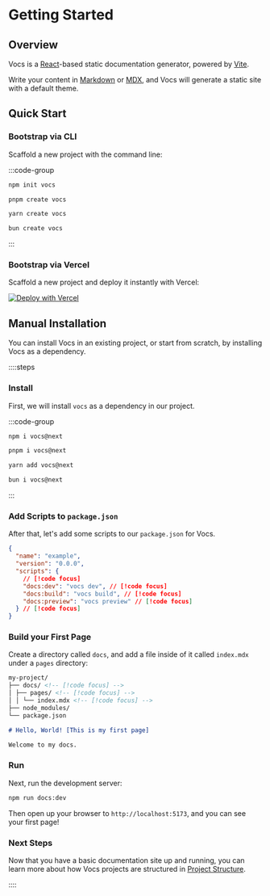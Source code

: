 
# Getting Started

## Overview

Vocs is a [React](https://react.dev)-based static documentation generator, powered by [Vite](https://vitejs.dev).

Write your content in [Markdown](https://en.wikipedia.org/wiki/Markdown) or [MDX](https://mdxjs.com/), and Vocs will generate a static site with a default theme.

## Quick Start

### Bootstrap via CLI

Scaffold a new project with the command line:

:::code-group

```bash [npm]
npm init vocs
```

```bash [pnpm]
pnpm create vocs
```

```bash [yarn]
yarn create vocs
```

```bash [bun]
bun create vocs
```

:::

### Bootstrap via Vercel

Scaffold a new project and deploy it instantly with Vercel:

[![Deploy with Vercel](https://vercel.com/button)](https://vercel.com/new/clone?repository-url=https%3A%2F%2Fgithub.com%2Fwevm%2Fvocs%2Ftree%2Fmain%2Fcreate-vocs%2Ftemplates%2Fdefault)

## Manual Installation

You can install Vocs in an existing project, or start from scratch, by installing Vocs as a dependency.

::::steps

### Install

First, we will install `vocs` as a dependency in our project.

:::code-group

```bash [npm]
npm i vocs@next
```

```bash [pnpm]
pnpm i vocs@next
```

```bash [yarn]
yarn add vocs@next
```

```bash [bun]
bun i vocs@next
```

:::

### Add Scripts to `package.json`

After that, let's add some scripts to our `package.json` for Vocs.

```json [package.json]
{
  "name": "example",
  "version": "0.0.0",
  "scripts": {
    // [!code focus]
    "docs:dev": "vocs dev", // [!code focus]
    "docs:build": "vocs build", // [!code focus]
    "docs:preview": "vocs preview" // [!code focus]
  } // [!code focus]
}
```

### Build your First Page

Create a directory called `docs`, and add a file inside of it called `index.mdx` under a `pages` directory:

```md
my-project/  
├── docs/ <!-- [!code focus] -->
│ ├── pages/ <!-- [!code focus] -->
│ │ └── index.mdx <!-- [!code focus] -->
├── node_modules/
└── package.json
```

```markdown [docs/pages/index.mdx]
# Hello, World! [This is my first page]

Welcome to my docs.
```

### Run

Next, run the development server:

```bash [Terminal]
npm run docs:dev
```

Then open up your browser to `http://localhost:5173`, and you can see your first page!

### Next Steps

Now that you have a basic documentation site up and running, you can learn more about how Vocs projects are structured in [Project Structure](/docs/structure).

::::
